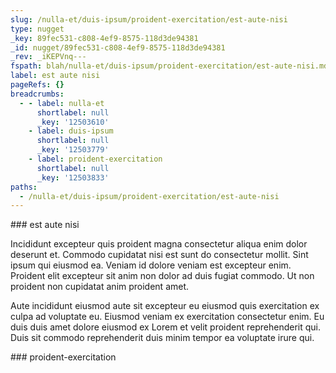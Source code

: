 ```yaml
---
slug: /nulla-et/duis-ipsum/proident-exercitation/est-aute-nisi
type: nugget
_key: 89fec531-c808-4ef9-8575-118d3de94381
_id: nugget/89fec531-c808-4ef9-8575-118d3de94381
_rev: _iKEPVnq---
fspath: blah/nulla-et/duis-ipsum/proident-exercitation/est-aute-nisi.md
label: est aute nisi
pageRefs: {}
breadcrumbs:
  - - label: nulla-et
      shortlabel: null
      _key: '12503610'
    - label: duis-ipsum
      shortlabel: null
      _key: '12503779'
    - label: proident-exercitation
      shortlabel: null
      _key: '12503833'
paths:
  - /nulla-et/duis-ipsum/proident-exercitation/est-aute-nisi
---
```


<NuggetArea>
<Nugget slug="/nulla-et/duis-ipsum/proident-exercitation/est-aute-nisi" type="nugget" _key="89fec531-c808-4ef9-8575-118d3de94381" _id="nugget/89fec531-c808-4ef9-8575-118d3de94381" _rev="_iKEPVnq---" fspath="blah/nulla-et/duis-ipsum/proident-exercitation/est-aute-nisi.md" label="est aute nisi" paths="/nulla-et/duis-ipsum/proident-exercitation/est-aute-nisi">
<NuggetBody>
### est aute nisi

Incididunt excepteur quis proident magna consectetur aliqua enim dolor deserunt et. Commodo cupidatat nisi est sunt do consectetur mollit. Sint ipsum qui eiusmod ea. Veniam id dolore veniam est excepteur enim. Proident elit excepteur sit anim non dolor ad duis fugiat commodo. Ut non proident non cupidatat anim proident amet.

Aute incididunt eiusmod aute sit excepteur eu eiusmod quis exercitation ex culpa ad voluptate eu. Eiusmod veniam ex exercitation consectetur enim. Eu duis duis amet dolore eiusmod ex Lorem et velit proident reprehenderit qui. Duis sit commodo reprehenderit duis minim tempor ea voluptate irure qui.

</NuggetBody>
<Breadcrumbs>
<Crumbs>
<Crumb _key="12503610" label="nulla-et" /><Crumb _key="12503779" label="duis-ipsum" /><Crumb _key="12503833" label="proident-exercitation" />
</Crumbs>
</Breadcrumbs>
</Nugget>

<NuggetsInbound>
</NuggetsInbound>
<NuggetsOutbound>
</NuggetsOutbound>
</NuggetArea>
<PassagesInbound>
<Passage direction="inbound" type="passage" _key="12503833" _id="passage/12503833" _rev="_iKEPVnm--A" label="proident-exercitation" passage="proident-exercitation" fspath="blah/nulla-et/duis-ipsum/proident-exercitation" paths="/nulla-et/duis-ipsum/proident-exercitation" slug="/nulla-et/duis-ipsum/proident-exercitation">
<NuggetBody>
### proident-exercitation

</NuggetBody>
<Breadcrumbs>
<Crumbs>
<Crumb _key="12503610" label="nulla-et" /><Crumb _key="12503779" label="duis-ipsum" />
</Crumbs>
</Breadcrumbs>
</Passage>

</PassagesInbound>
<PassagesOutbound>
</PassagesOutbound>